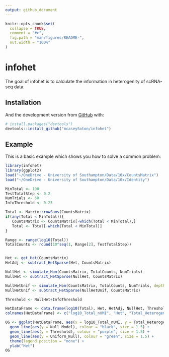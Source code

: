 ```yaml
---
output: github_document
---
```


<!-- README.md is generated from README.Rmd. Please edit that file -->

```r
knitr::opts_chunk$set(
  collapse = TRUE,
  comment = "#>",
  fig.path = "man/figures/README-",
  out.width = "100%"
)
```

# infohet

<!-- badges: start -->
<!-- badges: end -->

The goal of infohet is to calculate the information in heterogenity of scRNA-seq data.

## Installation

And the development version from [GitHub](https://github.com/) with:

``` r
# install.packages("devtools")
devtools::install_github("mcaseySoton/infohet")
```
## Example

This is a basic example which shows you how to solve a common problem:

```r
library(infohet)
library(ggplot2)
load("~/OneDrive - University of Southampton/Data/10x/CountsMatrix")
load("~/OneDrive - University of Southampton/Data/10x/Identity")

MinTotal <- 100
TestTotalStep <- 0.2
NumTrials <- 50
InfoThreshold <- 0.25

Total <- Matrix::rowSums(CountsMatrix)
if(any(Total < MinTotal)){
   CountsMatrix <- CountsMatrix[-which(Total < MinTotal),]
   Total <- Total[-which(Total < MinTotal)]
}

Range <- range(log10(Total))
TotalCounts <- round(10^seq(1, Range[2], TestTotalStep))


Het <- get_Het(CountsMatrix)
HetAdj <- subtract_HetSparse(Het, CountsMatrix)

NullHet <- simulate_Hom(CountsMatrix, TotalCounts, NumTrials)
NullHet <- subtract_HetSparse(NullHet, CountsMatrix)

NullHetUnif <- simulate_Hom(CountsMatrix, TotalCounts, NumTrials, depth_adjusted = F)
NullHetUnif <- subtract_HetSparse(NullHetUnif, CountsMatrix)

Threshold <- NullHet+InfoThreshold

HetDataFrame <- data.frame(log10(Total), Het, HetAdj, NullHet, Threshold, HetAdj > Threshold, NullHetUnif)
colnames(HetDataFrame) <- c("log10_Total_nUMI", "Het", "Total_Heterogeneity", "Null_Model", "Threshold", "Selected", "Uniform_Null")

OG <- ggplot(HetDataFrame, aes(x = log10_Total_nUMI, y = Total_Heterogeneity, colour = Selected)) + geom_point() +
  geom_line(aes(y = Null_Model), colour = "black", size = 1.5) +
  geom_line(aes(y = Threshold), colour = "purple", size = 1.5) +
  geom_line(aes(y = Uniform_Null), colour = "green", size = 1.5) +
  theme(legend.position = "none") +
  ylab("Het")
OG
```


